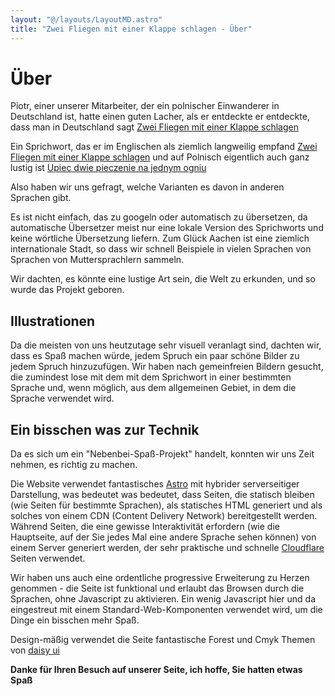```yaml
---
layout: "@/layouts/LayoutMD.astro"
title: "Zwei Fliegen mit einer Klappe schlagen - Über"
---
```



# Über

Piotr, einer unserer Mitarbeiter, der ein polnischer Einwanderer in Deutschland ist, hatte einen guten Lacher, als er entdeckte
er entdeckte, dass man in Deutschland sagt [Zwei Fliegen mit einer Klappe schlagen](/de/german)

Ein Sprichwort, das er im Englischen als ziemlich langweilig empfand [Zwei Fliegen mit einer Klappe schlagen](/de/english)
und auf Polnisch eigentlich auch ganz lustig ist [Upiec dwie pieczenie na jednym ogniu](/de/polish)

Also haben wir uns gefragt, welche Varianten es davon in anderen Sprachen gibt.

Es ist nicht einfach, das zu googeln oder automatisch zu übersetzen, da automatische Übersetzer
meist nur eine lokale Version des Sprichworts und keine wörtliche Übersetzung liefern. Zum Glück
Aachen ist eine ziemlich internationale Stadt, so dass wir schnell Beispiele in vielen Sprachen von
Sprachen von Muttersprachlern sammeln.

Wir dachten, es könnte eine lustige Art sein, die Welt zu erkunden, und so wurde das Projekt geboren.

## Illustrationen

Da die meisten von uns heutzutage sehr visuell veranlagt sind, dachten wir, dass es Spaß machen würde, jedem Spruch ein paar
schöne Bilder zu jedem Spruch hinzuzufügen. Wir haben nach gemeinfreien Bildern gesucht, die zumindest lose mit dem
mit dem Sprichwort in einer bestimmten Sprache und, wenn möglich, aus dem allgemeinen Gebiet, in dem die Sprache
verwendet wird.

## Ein bisschen was zur Technik

Da es sich um ein "Nebenbei-Spaß-Projekt" handelt, konnten wir uns Zeit nehmen, es richtig zu machen.

Die Website verwendet fantastisches [Astro](https://astro.build) mit hybrider serverseitiger Darstellung, was bedeutet
was bedeutet, dass Seiten, die statisch bleiben (wie Seiten für bestimmte Sprachen), als
statisches HTML generiert und als solches von einem CDN (Content Delivery Network) bereitgestellt werden. Während Seiten, die
eine gewisse Interaktivität erfordern (wie die Hauptseite, auf der Sie jedes Mal eine andere Sprache sehen können)
von einem Server generiert werden, der sehr praktische und schnelle [Cloudflare](https://cloudflare.com) Seiten verwendet.

Wir haben uns auch eine ordentliche progressive Erweiterung zu Herzen genommen - die Seite ist funktional und erlaubt das Browsen
durch die Sprachen, ohne Javascript zu aktivieren. Ein wenig Javascript hier und da eingestreut
mit einem Standard-Web-Komponenten verwendet wird, um die Dinge ein bisschen mehr Spaß.

Design-mäßig verwendet die Seite fantastische Forest und Cmyk Themen von [daisy ui](https://daisyui.com)

**Danke für Ihren Besuch auf unserer Seite, ich hoffe, Sie hatten etwas Spaß**


